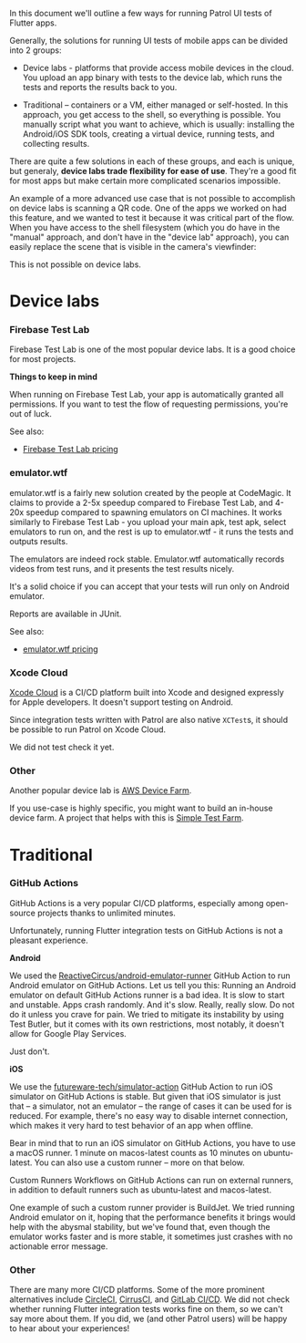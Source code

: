 In this document we'll outline a few ways for running Patrol UI tests of Flutter
apps.

Generally, the solutions for running UI tests of mobile apps can be divided into
2 groups:

- Device labs - platforms that provide access mobile devices in the cloud. You
  upload an app binary with tests to the device lab, which runs the tests and
  reports the results back to you.

- Traditional – containers or a VM, either managed or self-hosted. In this
  approach, you get access to the shell, so everything is possible. You manually
  script what you want to achieve, which is usually: installing the Android/iOS
  SDK tools, creating a virtual device, running tests, and collecting results.

There are quite a few solutions in each of these groups, and each is unique, but
generaly, **device labs trade flexibility for ease of use**. They're a good fit
for most apps but make certain more complicated scenarios impossible.

An example of a more advanced use case that is not possible to accomplish on
device labs is scanning a QR code. One of the apps we worked on had this
feature, and we wanted to test it because it was critical part of the flow. When
you have access to the shell filesystem (which you do have in the "manual"
approach, and don't have in the "device lab" approach), you can easily replace
the scene that is visible in the camera's viewfinder:

This is not possible on device labs.

# Device labs

### Firebase Test Lab

Firebase Test Lab is one of the most popular device labs. It is a good choice
for most projects.

**Things to keep in mind**

When running on Firebase Test Lab, your app is automatically granted all
permissions. If you want to test the flow of requesting permissions, you're out
of luck.

See also:

- [Firebase Test Lab pricing]

### emulator.wtf

emulator.wtf is a fairly new solution created by the people at CodeMagic. It
claims to provide a 2-5x speedup compared to Firebase Test Lab, and 4-20x
speedup compared to spawning emulators on CI machines. It works similarly to
Firebase Test Lab - you upload your main apk, test apk, select emulators to run
on, and the rest is up to emulator.wtf - it runs the tests and outputs results.

The emulators are indeed rock stable. Emulator.wtf automatically records videos
from test runs, and it presents the test results nicely.

It's a solid choice if you can accept that your tests will run only on Android
emulator.

Reports are available in JUnit.

See also:

- [emulator.wtf pricing]

### Xcode Cloud

[Xcode Cloud] is a CI/CD platform built into Xcode and designed expressly for
Apple developers. It doesn't support testing on Android.

Since integration tests written with Patrol are also native `XCTest`s, it should
be possible to run Patrol on Xcode Cloud.

We did not test check it yet.

### Other

Another popular device lab is [AWS Device Farm].

If you use-case is highly specific, you might want to build an in-house device
farm. A project that helps with this is [Simple Test Farm].

# Traditional

### GitHub Actions

GitHub Actions is a very popular CI/CD platforms, especially among open-source
projects thanks to unlimited minutes.

Unfortunately, running Flutter integration tests on GitHub Actions is not a
pleasant experience.

**Android**

We used the [ReactiveCircus/android-emulator-runner] GitHub Action to run
Android emulator on GitHub Actions. Let us tell you this: Running an Android
emulator on default GitHub Actions runner is a bad idea. It is slow to start and
unstable. Apps crash randomly. And it's slow. Really, really slow. Do not do it
unless you crave for pain. We tried to mitigate its instability by using Test
Butler, but it comes with its own restrictions, most notably, it doesn't allow
for Google Play Services.

Just don't.

**iOS**

We use the [futureware-tech/simulator-action] GitHub Action to run iOS simulator
on GitHub Actions is stable. But given that iOS simulator is just that – a
simulator, not an emulator – the range of cases it can be used for is reduced.
For example, there's no easy way to disable internet connection, which makes it
very hard to test behavior of an app when offline.

Bear in mind that to run an iOS simulator on GitHub Actions, you have to use a
macOS runner. 1 minute on macos-latest counts as 10 minutes on ubuntu-latest.
You can also use a custom runner – more on that below.

Custom Runners Workflows on GitHub Actions can run on external runners, in
addition to default runners such as ubuntu-latest and macos-latest.

One example of such a custom runner provider is BuildJet. We tried running
Android emulator on it, hoping that the performance benefits it brings would
help with the abysmal stability, but we've found that, even though the emulator
works faster and is more stable, it sometimes just crashes with no actionable
error message.

### Other

There are many more CI/CD platforms. Some of the more prominent alternatives
include [CircleCI], [CirrusCI], and [GitLab CI/CD]. We did not check whether
running Flutter integration tests works fine on them, so we can't say more about
them. If you did, we (and other Patrol users) will be happy to hear about your
experiences!

[aws device farm]: https://aws.amazon.com/device-farm
[emulator.wtf pricing]: https://emulator.wtf/pricing
[firebase test lab pricing]: https://firebase.google.com/docs/test-lab/usage-quotas-pricing
[xcode cloud]: https://developer.apple.com/xcode-cloud/
[reactivecircus/android-emulator-runner]: https://github.com/ReactiveCircus/android-emulator-runner
[futureware-tech/simulator-action]: https://github.com/futureware-tech/simulator-action
[simple test farm]: https://github.com/DeviceFarmer/stf
[circleci]: https://circleci.com
[cirrusci]: https://cirrus-ci.org
[gitlab ci/cd]: https://docs.gitlab.com/ee/ci

